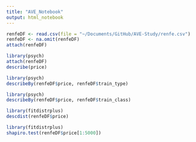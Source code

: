 ```yaml
---
title: "AVE_Notebook"
output: html_notebook
---
```


```r
renfeDF <- read.csv(file = "~/Documents/GitHub/AVE-Study/renfe.csv")
renfeDF <- na.omit(renfeDF) 
attach(renfeDF)
```

```r
library(psych)
attach(renfeDF)
describe(price)
```


```r
library(psych)
describeBy(renfeDF$price, renfeDF$train_type)
```


```r
library(psych)
describeBy(renfeDF$price, renfeDF$train_class)
```

```r
library(fitdistrplus)
descdist(renfeDF$price)
```

```r
library(fitdistrplus)
shapiro.test(renfeDF$price[1:5000])
```

